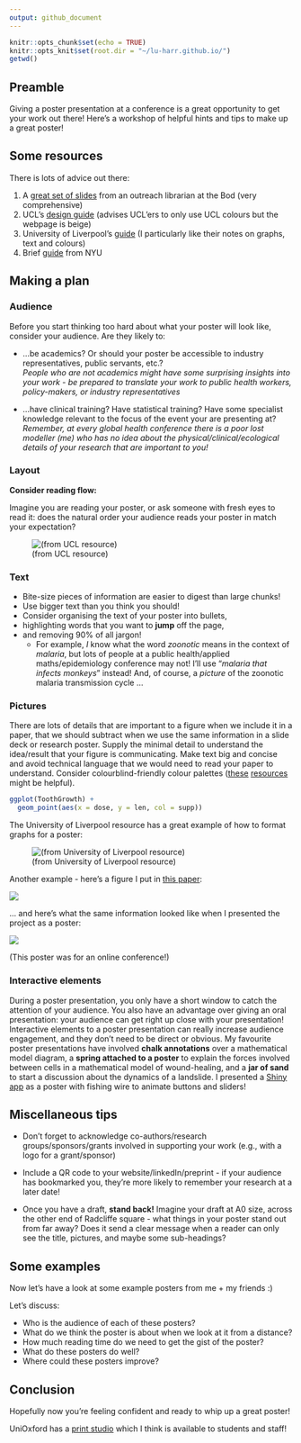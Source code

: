 ```yaml
---
output: github_document
---
```


<!---Note this will remove itself:-->
<!---
permalink: /teaching/how_to_poster
title: How to give a great poster presentation
toc: true
--->

```r
knitr::opts_chunk$set(echo = TRUE)
knitr::opts_knit$set(root.dir = "~/lu-harr.github.io/")
getwd()
```

## Preamble

Giving a poster presentation at a conference is a great opportunity to get your work out there! Here's a workshop of helpful hints and tips to make up a great poster!

## Some resources

There is lots of advice out there:

1. A [great set of slides](https://www.bodleian.ox.ac.uk/sites/default/files/bodreader/documents/media/iskills-designing-conference-poster.pdf) from an outreach librarian at the Bod (very comprehensive)
2. UCL's [design guide](https://www.ucl.ac.uk/creative-services/printing-services/designing-your-poster) (advises UCL'ers to only use UCL colours but the webpage is beige)
3. University of Liverpool's [guide](https://www.liverpool.ac.uk/media/livacuk/computingservices/printing/making-an-impact-with-your-poster.pdf) (I particularly like their notes on graphs, text and colours)
4. Brief [guide](https://guides.nyu.edu/posters) from NYU

## Making a plan

### Audience

Before you start thinking too hard about what your poster will look like, consider your audience. Are they likely to:

- ...be academics? Or should your poster be accessible to industry representatives, public servants, etc.?  
*People who are not academics might have some surprising insights into your work - be prepared to translate your work to public health workers, policy-makers, or industry representatives*

- ...have clinical training? Have statistical training? Have some specialist knowledge relevant to the focus of the event your are presenting at?  
*Remember, at every global health conference there is a poor lost modeller (me) who has no idea about the physical/clinical/ecological details of your research that are important to you!*

### Layout

**Consider reading flow:**

Imagine you are reading your poster, or ask someone with fresh eyes to read it: does the natural order your audience reads your poster in match your expectation?

![(from UCL resource)](/_pages/teaching/how_to_poster_files/reading_direction.png)

### Text

- Bite-size pieces of information are easier to digest than large chunks!
- Use bigger text than you think you should!
- Consider organising the text of your poster into bullets,
- highlighting words that you want to **jump** off the page,
- and removing 90\% of all jargon!
  - For example, *I* know what the word *zoonotic* means in the context of *malaria*, but lots of people at a public health/applied maths/epidemiology conference may not! I'll use "*malaria that infects monkeys*" instead! And, of course, a *picture* of the zoonotic malaria transmission cycle ...

### Pictures

There are lots of details that are important to a figure when we include it in a paper, that we should subtract when we use the same information in a slide deck or research poster. Supply the minimal detail to understand the idea/result that your figure is communicating. Make text big and concise and avoid technical language that we would need to read your paper to understand. Consider colourblind-friendly colour palettes ([these](https://colorbrewer2.org/#type=sequential&scheme=BuGn&n=3) [resources](https://colororacle.org) might be helpful).

```r
ggplot(ToothGrowth) +
  geom_point(aes(x = dose, y = len, col = supp))
```
The University of Liverpool resource has a great example of how to format graphs for a poster:

![(from University of Liverpool resource)](/_pages/teaching/how_to_poster_files/graphs.png)

Another example - here's a figure I put in [this paper](https://doi.org/10.1098/rsos.230641):

![](/_pages/teaching/how_to_poster_files/rsos230641f04.jpg)

... and here's what the same information looked like when I presented the project as a poster:  

![](/_pages/teaching/how_to_poster_files/MiM_poster.png)

(This poster was for an online conference!)

### Interactive elements

During a poster presentation, you only have a short window to catch the attention of your audience. You also have an advantage over giving an oral presentation: your audience can get right up close with your presentation! Interactive elements to a poster presentation can really increase audience engagement, and they don't need to be direct or obvious. My favourite poster presentations have involved **chalk annotations** over a mathematical model diagram, a **spring attached to a poster** to explain the forces involved between cells in a mathematical model of wound-healing, and a **jar of sand** to start a discussion about the dynamics of a landslide. I presented a [Shiny app](https://lucyharrison.shinyapps.io/pf_drug_resistance_shiny/) as a poster with fishing wire to animate buttons and sliders!

## Miscellaneous tips

- Don't forget to acknowledge co-authors/research groups/sponsors/grants involved in supporting your work (e.g., with a logo for a grant/sponsor)

- Include a QR code to your website/linkedIn/preprint - if your audience has bookmarked you, they're more likely to remember your research at a later date!

- Once you have a draft, **stand back!** Imagine your draft at A0 size, across the other end of Radcliffe square - what things in your poster stand out from far away? Does it send a clear message when a reader can only see the title, pictures, and maybe some sub-headings?

## Some examples

Now let's have a look at some example posters from me + my friends :)

Let's discuss:

- Who is the audience of each of these posters?
- What do we think the poster is about when we look at it from a distance?
- How much reading time do we need to get the gist of the poster?
- What do these posters do well?
- Where could these posters improve?

## Conclusion

Hopefully now you're feeling confident and ready to whip up a great poster!

UniOxford has a [print studio](https://estates.admin.ox.ac.uk/print-studio) which I think is available to students and staff!






